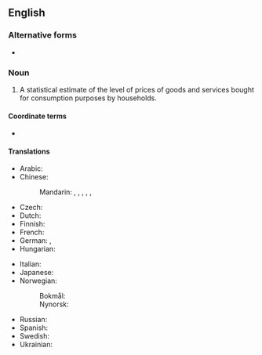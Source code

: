 ==English==
{{wikipedia}}

===Alternative forms===
* {{l|en|CPI}} {{q|abbreviation}}

===Noun===
{{en-noun|?}}

# {{lb|en|economics}} A statistical estimate of the level of prices of goods and services bought for consumption purposes by households.

====Coordinate terms====
* {{sense|statistical estimate}} {{l|en|producer price index}}

====Translations====
{{trans-top|statistical estimate of the level of prices}}
* Arabic: {{t-needed|ar}}
* Chinese:
*: Mandarin: {{t|cmn|消費者物價指數|sc=Hani}}, {{t|cmn|消费者物价指数|tr=xiāofèizhě wùjià zhǐshù|sc=Hani}}, {{t+|cmn|消費價格指數|sc=Hani}}, {{t+|cmn|消费价格指数|tr=xiāofèi jiàgé zhǐshù|sc=Hani}}, {{t+|cmn|居民消費價格指數|sc=Hani}}, {{t+|cmn|居民消费价格指数|tr=jūmín xiāofèi jiàgé zhǐshù|sc=Hani}}
* Czech: {{t|cs|index spotřebitelských cen|m}}
* Dutch: {{t+|nl|consumentenprijsindex|m}}
* Finnish: {{t+|fi|kuluttajahintaindeksi}}
* French: {{t|fr|indice des prix à la consommation|m}}
* German: {{t|de|Lebenshaltungskostenindex|m}}, {{t|de|Verbraucherpreisindex|m}}
* Hungarian: {{t+|hu|fogyasztói árindex}}
{{trans-mid}}
* Italian: {{t|it|indice prezzi al consumo}}
* Japanese: {{t|ja|消費者物価指数|tr=しょうひしゃぶっかしすう, shōhisha bukka shisū}}
* Norwegian:
*: Bokmål: {{t|nb|konsumprisindeks|m}}
*: Nynorsk: {{t|nn|konsumprisindeks|m}}
* Russian: {{t|ru|и́ндекс потреби́тельских цен|m}}
* Spanish: {{t|es|índice de precios al consumo|m}}
* Swedish: {{t+|sv|konsumentprisindex|n}}
* Ukrainian: {{t|uk|і́ндекс спожи́вчих цін|m}}
{{trans-bottom}}